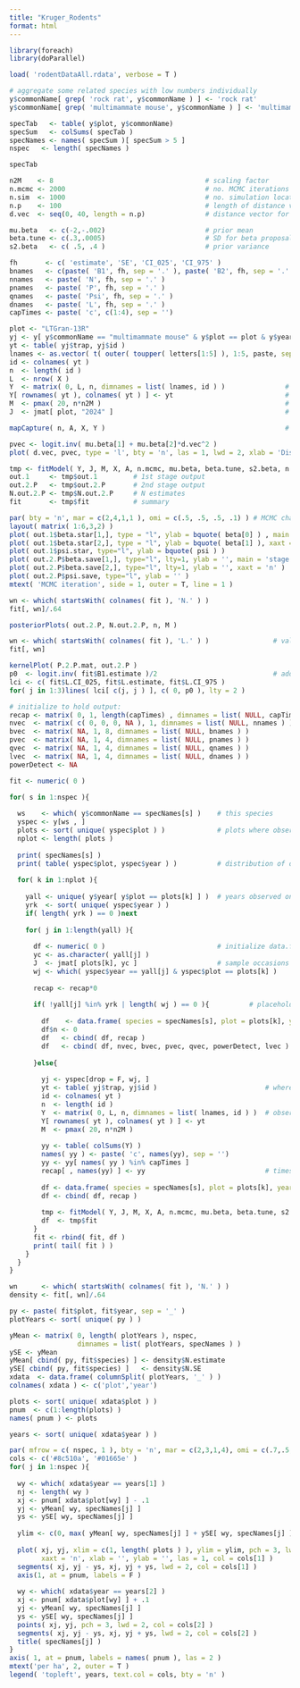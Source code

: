```yaml
---
title: "Kruger_Rodents"
format: html
---
```


```r
library(foreach)
library(doParallel)
```

```r
load( 'rodentDataAll.rdata', verbose = T )

# aggregate some related species with low numbers individually
y$commonName[ grep( 'rock rat', y$commonName ) ] <- 'rock rat'
y$commonName[ grep( 'multimammate mouse', y$commonName ) ] <- 'multimammate mouse'

specTab   <- table( y$plot, y$commonName)
specSum   <- colSums( specTab )
specNames <- names( specSum )[ specSum > 5 ]
nspec   <- length( specNames )

specTab
```

```r
n2M    <- 8                                      # scaling factor
n.mcmc <- 2000                                   # no. MCMC iterations
n.sim  <- 1000                                   # no. simulation locations for movement
n.p    <- 100                                    # length of distance vector
d.vec  <- seq(0, 40, length = n.p)               # distance vector for movement

mu.beta   <- c(-2,-.002)                         # prior mean
beta.tune <- c(.3,.0005)                         # SD for beta proposals
s2.beta   <- c( .5, .4 )                         # prior variance

fh       <- c( 'estimate', 'SE', 'CI_025', 'CI_975' )                      # includes 95% CI
bnames   <- c(paste( 'B1', fh, sep = '.' ), paste( 'B2', fh, sep = '.' ) ) # beta estimates
nnames   <- paste( 'N', fh, sep = '.' )                                    # population size
pnames   <- paste( 'P', fh, sep = '.' )                                    # detection Pr
qnames   <- paste( 'Psi', fh, sep = '.' )                                  # membership Pr
dnames   <- paste( 'L', fh, sep = '.' )                                    # length scale
capTimes <- paste( 'c', c(1:4), sep = '')                                  # times recaptured
```

```r
plot <- "LTGran-13R"
yj <- y[ y$commonName == "multimammate mouse" & y$plot == plot & y$year == 2024, ] # subset
yt <- table( yj$trap, yj$id )                                                      # captures 
lnames <- as.vector( t( outer( toupper( letters[1:5] ), 1:5, paste, sep = '' ) ) ) # grid names
id <- colnames( yt )                                                               # individuals
n  <- length( id )
L  <- nrow( X )
Y  <- matrix( 0, L, n, dimnames = list( lnames, id ) )               # where each ID caught
Y[ rownames( yt ), colnames( yt ) ] <- yt                            # locations caught and not caught
M  <- pmax( 20, n*n2M )                                              # potential pop size
J  <- jmat[ plot, "2024" ]                                           # sampling bouts

mapCapture( n, A, X, Y )                                             # generate maps
```

```r
pvec <- logit.inv( mu.beta[1] + mu.beta[2]*d.vec^2 )
plot( d.vec, pvec, type = 'l', bty = 'n', las = 1, lwd = 2, xlab = 'Distance (m)', ylab = 'Probability p' )
```

```r
tmp <- fitModel( Y, J, M, X, A, n.mcmc, mu.beta, beta.tune, s2.beta, n.sim, mpath = '' ) # MCMC 
out.1     <- tmp$out.1         # 1st stage output
out.2.P   <- tmp$out.2.P       # 2nd stage output
N.out.2.P <- tmp$N.out.2.P     # N estimates
fit       <- tmp$fit           # summary

par( bty = 'n', mar = c(2,4,1,1 ), omi = c(.5, .5, .5, .1) ) # MCMC chains
layout( matrix( 1:6,3,2) )
plot( out.1$beta.star[1,], type = "l", ylab = bquote( beta[0] ) , main = 'stage 1', xaxt = 'n' )
plot( out.1$beta.star[2,], type = "l", ylab = bquote( beta[1] ), xaxt = 'n' )
plot( out.1$psi.star, type="l", ylab = bquote( psi ) )
plot( out.2.P$beta.save[1,], type="l", lty=1, ylab = '', main = 'stage 2', xaxt = 'n' )
plot( out.2.P$beta.save[2,], type="l", lty=1, ylab = '', xaxt = 'n' )
plot( out.2.P$psi.save, type="l", ylab = '' )
mtext( 'MCMC iteration', side = 1, outer = T, line = 1 )
```

```r
wn <- which( startsWith( colnames( fit ), 'N.' ) )
fit[, wn]/.64
```

```r
posteriorPlots( out.2.P, N.out.2.P, n, M )

```

```r
wn <- which( startsWith( colnames( fit ), 'L.' ) )                # values
fit[, wn]

kernelPlot( P.2.P.mat, out.2.P )
p0  <- logit.inv( fit$B1.estimate )/2                             # add to plot
lci <- c( fit$L.CI_025, fit$L.estimate, fit$L.CI_975 )
for( j in 1:3)lines( lci[ c(j, j ) ], c( 0, p0 ), lty = 2 )
```

```r
# initialize to hold output:
recap <- matrix( 0, 1, length(capTimes) , dimnames = list( NULL, capTimes ) )
nvec  <- matrix( c( 0, 0, 0, NA ), 1, dimnames = list( NULL, nnames ) )
bvec  <- matrix( NA, 1, 8, dimnames = list( NULL, bnames ) )
pvec  <- matrix( NA, 1, 4, dimnames = list( NULL, pnames ) )
qvec  <- matrix( NA, 1, 4, dimnames = list( NULL, qnames ) )
lvec  <- matrix( NA, 1, 4, dimnames = list( NULL, dnames ) )
powerDetect <- NA

fit <- numeric( 0 )

for( s in 1:nspec ){
  
  ws    <- which( y$commonName == specNames[s] )    # this species 
  yspec <- y[ws , ]
  plots <- sort( unique( yspec$plot ) )             # plots where observed
  nplot <- length( plots )
  
  print( specNames[s] )
  print( table( yspec$plot, yspec$year ) )          # distribution of observations
  
  for( k in 1:nplot ){
    
    yall <- unique( y$year[ y$plot == plots[k] ] )  # years observed on this plot
    yrk  <- sort( unique( yspec$year ) )
    if( length( yrk ) == 0 )next
    
    for( j in 1:length(yall) ){
      
      df <- numeric( 0 )                            # initialize data.frame for this species/plot/yr
      yc <- as.character( yall[j] )
      J  <- jmat[ plots[k], yc ]                    # sample occasions
      wj <- which( yspec$year == yall[j] & yspec$plot == plots[k] )
      
      recap <- recap*0
      
      if( !yall[j] %in% yrk | length( wj ) == 0 ){          # placeholder if no captures
        
        df    <- data.frame( species = specNames[s], plot = plots[k], year = yall[j], J )
        df$n <- 0
        df   <- cbind( df, recap )
        df   <- cbind( df, nvec, bvec, pvec, qvec, powerDetect, lvec )
        
      }else{
        
        yj <- yspec[drop = F, wj, ]
        yt <- table( yj$trap, yj$id )                           # where observed
        id <- colnames( yt )
        n  <- length( id )
        Y  <- matrix( 0, L, n, dimnames = list( lnames, id ) )  # observed and not observed
        Y[ rownames( yt ), colnames( yt ) ] <- yt
        M  <- pmax( 20, n*n2M )
        
        yy <- table( colSums(Y) )
        names( yy ) <- paste( 'c', names(yy), sep = '') 
        yy <- yy[ names( yy ) %in% capTimes ]
        recap[ , names(yy) ] <- yy                              # times recaptured
        
        df <- data.frame( species = specNames[s], plot = plots[k], year = yall[j], J, n )
        df <- cbind( df, recap )
        
        tmp <- fitModel( Y, J, M, X, A, n.mcmc, mu.beta, beta.tune, s2.beta, n.sim )
        df  <- tmp$fit
      }
      fit <- rbind( fit, df )
      print( tail( fit ) )
    }
  }
}
```

```r
wn      <- which( startsWith( colnames( fit ), 'N.' ) )
density <- fit[, wn]/.64

py <- paste( fit$plot, fit$year, sep = '_' )
plotYears <- sort( unique( py ) )

yMean <- matrix( 0, length( plotYears ), nspec, 
                 dimnames = list( plotYears, specNames ) )
ySE <- yMean
yMean[ cbind( py, fit$species) ] <- density$N.estimate
ySE[ cbind( py, fit$species) ]   <- density$N.SE
xdata  <- data.frame( columnSplit( plotYears, '_' ) )
colnames( xdata ) <- c('plot','year')

plots <- sort( unique( xdata$plot ) )
pnum  <- c(1:length(plots) )
names( pnum ) <- plots

years <- sort( unique( xdata$year ) )

par( mfrow = c( nspec, 1 ), bty = 'n', mar = c(2,3,1,4), omi = c(.7,.5,.1,.1) )
cols <- c('#8c510a', '#01665e' )
for( j in 1:nspec ){
  
  wy <- which( xdata$year == years[1] )
  nj <- length( wy )
  xj <- pnum[ xdata$plot[wy] ] - .1
  yj <- yMean[ wy, specNames[j] ]
  ys <- ySE[ wy, specNames[j] ]
  
  ylim <- c(0, max( yMean[ wy, specNames[j] ] + ySE[ wy, specNames[j] ] ) )
  
  plot( xj, yj, xlim = c(1, length( plots ) ), ylim = ylim, pch = 3, lwd = 2,
        xaxt = 'n', xlab = '', ylab = '', las = 1, col = cols[1] )
  segments( xj, yj - ys, xj, yj + ys, lwd = 2, col = cols[1] )
  axis(1, at = pnum, labels = F )
  
  wy <- which( xdata$year == years[2] )
  xj <- pnum[ xdata$plot[wy] ] + .1
  yj <- yMean[ wy, specNames[j] ]
  ys <- ySE[ wy, specNames[j] ]
  points( xj, yj, pch = 3, lwd = 2, col = cols[2] )
  segments( xj, yj - ys, xj, yj + ys, lwd = 2, col = cols[2] )
  title( specNames[j] )
}
axis( 1, at = pnum, labels = names( pnum ), las = 2 )
mtext('per ha', 2, outer = T )
legend( 'topleft', years, text.col = cols, bty = 'n' )
```

